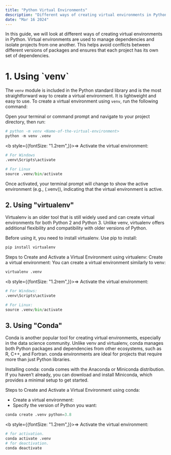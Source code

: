 ```yaml
---
title: "Python Virtual Environments"
description: "Different ways of creating virtual environments in Python."
date: "Mar 16 2024"
---
```

In this guide, we will look at different ways of creating virtual environments in Python. Virtual environments are used to manage dependencies and isolate projects from one another. This helps avoid conflicts between different versions of packages and ensures that each project has its own set of dependencies. 

<h1 style={{fontWeight:"bold", fontSize: "30px"}}> 1. Using `venv` </h1>

The `venv` module is included in the Python standard library and is the most straightforward way to create a virtual environment. It is lightweight and easy to use. To create a virtual environment using `venv`, run the following command:

Open your terminal or command prompt and navigate to your project directory, then run:

```python
# python -m venv <Name-of-the-virtual-environment>
python -m venv .venv 
```
<b style={{fontSize: "1.2rem",}}>&rArr;</b> Activate the virtual environment:

```python
# For Windows
.venv\Scripts\activate
```

```python
# For Linux
source .venv/bin/activate
```

Once activated, your terminal prompt will change to show the active environment (e.g., (.venv)), indicating that the virtual environment is active.


<h2 style={{fontSize: "30px", fontWeight: "bold"}}> 2. Using "virtualenv" </h2>

Virtualenv is an older tool that is still widely used and can create virtual environments for both Python 2 and Python 3. Unlike venv, virtualenv offers additional flexibility and compatibility with older versions of Python.

Before using it, you need to install virtualenv. Use pip to install:

```python
pip install virtualenv
```

Steps to Create and Activate a Virtual Environment using virtualenv:
Create a virtual environment: You can create a virtual environment similarly to venv:

```python 
virtualenv .venv 
```
<b style={{fontSize: "1.2rem",}}>&rArr;</b> Activate the virtual environment:

```python
# For Windows:
.venv\Scripts\activate
```

```python
# For Linux:
source .venv/bin/activate
```

<h2 style={{fontSize: "30px", fontWeight: "bold"}}> 3. Using "Conda" </h2>

Conda is another popular tool for creating virtual environments, especially in the data science community. Unlike venv and virtualenv, conda manages both Python packages and dependencies from other ecosystems, such as R, C++, and Fortran. conda environments are ideal for projects that require more than just Python libraries.

Installing conda:
conda comes with the Anaconda or Miniconda distribution. If you haven’t already, you can download and install Miniconda, which provides a minimal setup to get started.

Steps to Create and Activate a Virtual Environment using conda:
- Create a virtual environment: 
- Specify the version of Python you want:

```python
conda create .venv python=3.8
```

<b style={{fontSize: "1.2rem",}}>&rArr;</b> Activate the virtual environment:

```python
# for activation.
conda activate .venv 
# for deactivation.
conda deactivate
```